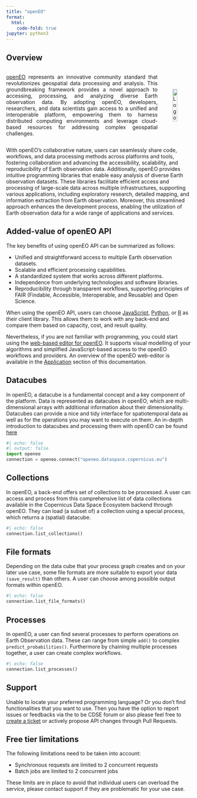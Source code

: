 ```yaml
---
title: "openEO"
format:
  html:
    code-fold: true
jupyter: python3
---
```


## Overview

<div style="display: flex; align-items: center;"><p style="flex: 1; text-align: justify;"><a href="https://openeo.org">openEO</a> represents an innovative community standard that revolutionizes geospatial data processing and analysis. This groundbreaking framework provides a novel approach to accessing, processing, and analyzing diverse Earth observation data. By adopting openEO, developers, researchers, and data scientists gain access to a unified and interoperable platform, empowering them to harness distributed computing environments and leverage cloud-based resources for addressing complex geospatial challenges.</p><a href="https://openeo.org" target="_blank" style="margin-left: 40px;"><img src="_images/openEO_logo.png" alt="Logo" style="height: 50%; max-height: 100px;"></a></div>



With openEO's collaborative nature, users can seamlessly share code, workflows, and data processing methods across platforms and tools, fostering collaboration and advancing the accessibility, scalability, and reproducibility of Earth observation data. Additionally, openEO provides intuitive programming libraries that enable easy analysis of diverse Earth observation datasets. These libraries facilitate efficient access and processing of large-scale data across multiple infrastructures, supporting various applications, including exploratory research, detailed mapping, and information extraction from Earth observation. Moreover, this streamlined approach enhances the development process, enabling the utilization of Earth observation data for a wide range of applications and services.


## Added-value of openEO API

The key benefits of using openEO API can be summarized as follows:

* Unified and straightforward access to multiple Earth observation datasets.
* Scalable and efficient processing capabilities.
* A standardized system that works across different platforms.
* Independence from underlying technologies and software libraries.
* Reproducibility through transparent workflows, supporting principles of FAIR (Findable, Accessible, Interoperable, and Reusable) and Open Science.

When using the openEO API, users can choose [JavaScript](JavaScript_Client/JavaScript.qmd), [Python](Python_Client/Python.qmd), or [R](R_Client/R.qmd) as their client library. This allows them to work with any back-end and compare them based on capacity, cost, and result quality.

Nevertheless, if you are not familiar with programming, you could start using the [web-based editor for openEO](#). It supports visual modelling of your algorithms and simplified JavaScript-based access to the openEO workflows and providers. An overview of the openEO web-editor is available in the [Application](https://documentation.dataspace.copernicus.eu/Applications.html) section of this documentation. 

## Datacubes

In openEO, a datacube is a fundamental concept and a key component of the platform. Data is represented as datacubes in openEO, which are multi-dimensional arrays with additional information about their dimensionality. Datacubes can provide a nice and tidy interface for spatiotemporal data as well as for the operations you may want to execute on them. An in-depth introduction to datacubes and processing them with openEO can be found [here](https://openeo.org/documentation/1.0/datacubes.html){target='_blank'}


```python
#| echo: false
#| output: false
import openeo
connection = openeo.connect("openeo.dataspace.copernicus.eu")

```

## Collections

In openEO, a back-end offers set of collections to be processed. A user can access and process from this comprehensive list of data collections available in the Copernicus Data Space Ecosystem backend through openEO. They can load (a subset of) a collection using a special process, which returns a (spatial) datacube.

:::{.scrolling}

```python
#| echo: false
connection.list_collections()
```
:::

## File formats

Depending on the data cube that your process graph creates and on your later use case, some file formats are more suitable to export your data `(save_result)` than others. A user can choose among possible output formats within openEO.

:::{.scrolling}

```python
#| echo: false
connection.list_file_formats()
```
:::


## Processes

In openEO, a user can find several processes to perform operations on Earth Observation data. These can range from simple `add()` to complex `predict_probabilities()`. Furthermore by chaining multiple processes together, a user can create complex workflows. 

:::{.scrolling}

```python

#| echo: false
connection.list_processes()
```

:::


## Support

Unable to locate your preferred programming language? Or you don't find functionalities that you want to use. Then you have the option to report issues or feedbacks via the to be CDSE forum or also please feel free to [create a ticket](https://helpcenter.dataspace.copernicus.eu/hc/en-gb/requests/new){target='_blank'} or actively propose API changes through Pull Requests.


## Free tier limitations

The following limitations need to be taken into account:

* Synchronous requests are limited to 2 concurrent requests
* Batch jobs are limited to 2 concurrent jobs

These limits are in place to avoid that individual users can overload the service, please contact support if they are problematic for your use case.